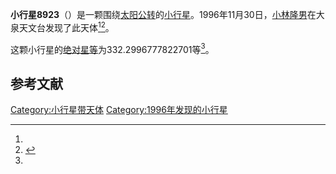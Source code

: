 {{Infobox planet
| bgcolour = #FFFFC0
| name = 8923 Yamakawa
| symbol = 
| image = 
| caption = 
| discovery = yes
| discovery_ref = 
| discoverer = [[小林隆男|小林隆男]]
| discovery_site = [[大泉天文台|大泉天文台]] 
| discovered = 1996年11月30日
| designations = yes
| mp_name = 
| named_after = 
| alt_names = 1996 WQ1/ 1979 FC3 / 1979 KW / 1994 GE9
| mp_category = [[主带小行星|主带小行星]]
| orbit_ref = <ref name="a">[http://ssd.jpl.nasa.gov/sbdb.cgi?sstr=8923 8923 Yamakawa] {{Wayback|url=http://ssd.jpl.nasa.gov/sbdb.cgi?sstr=8923 |date=20070330184342 }}，小行星數據庫瀏覽器（JPL Small-Body Database Browser）－[[美国国家航空航天局|美国国家航空航天局]]喷气推进实验室</ref>
| epoch = 2456400.5 (2013年4月18日更新)
| aphelion = {{convert|2.766412649581081|AU|km|3|abbr=on|lk=out}}
| perihelion = {{convert|2.07006793490209|AU|km|3|abbr=on}}
| semimajor = {{convert|2.418240292241586|AU|km|3|abbr=on}}
| eccentricity = 0.143977569
| period = 1373.559909 [[日|日]]<br />3.76[[儒略年|儒略年]]
| avg_speed = 
| inclination = 1.550295724451342
| asc_node = 204.0173172997338
| mean_anomaly = 
| arg_peri = 332.2996777822701
| satellites = 
| physical_characteristics = yes
| dimensions = 
| mass = 
| density = 
| surface_grav = 
| escape_velocity = 
| sidereal_day = 
| axial_tilt = 
| pole_ecliptic_lat = 
| pole_ecliptic_lon = 
| albedo = 
| temperatures= 
| temp_name1 = 
| mean_temp_1 = 
| max_temp_1 = 
| temp_name2 = 
| max_temp_2 = 
| spectral_type = 
| abs_magnitude = 332.2996777822701
}}

'''小行星8923'''（{{lang-en|8923 Yamakawa}}）是一颗围绕[[太阳|太阳]][[公转|公转]]的[[小行星|小行星]]。1996年11月30日，[[小林隆男|小林隆男]]在大泉天文台发现了此天体<ref name="a" /><ref>{{cite news|title=小行星列表|url=http://cfa-www.harvard.edu/iau/lists/NumberedMPs.txt|accessdate=2013-07-08|newspaper=哈佛大学|archive-date=2008-05-17|archive-url=https://web.archive.org/web/20080517010638/http://cfa-www.harvard.edu/iau/lists/NumberedMPs.txt|dead-url=no}}</ref>。

这颗小行星的[[绝对星等|绝对星等]]为332.2996777822701等<ref name="a" />。

==参考文献==
{{reflist}}
{{Minor Planet Number|[[小行星8922|小行星8922]]|[[小行星8924|小行星8924]]}}

{{小天体}}

[[Category:小行星带天体|Category:小行星带天体]]
[[Category:1996年发现的小行星|Category:1996年发现的小行星]]

{{asteroid-stub}}